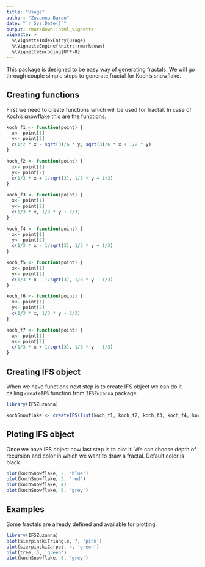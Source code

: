 ---
title: "Usage"
author: "Zuzanna Baran"
date: "`r Sys.Date()`"
output: rmarkdown::html_vignette
vignette: >
  %\VignetteIndexEntry{Usage}
  %\VignetteEngine{knitr::rmarkdown}
  %\VignetteEncoding{UTF-8}
---

This package is designed to be easy way of generating fractals. We will go through
couple simple steps to generate fractal for Koch's snowflake.


## Creating functions

First we need to create functions which will be used for fractal. In case of Koch's snowflake this are the functions.

```{r, fig.show='hold', results='hide'}
koch_f1 <- function(point) {
  x<- point[1]
  y<- point[2]
  c(1/2 * x - sqrt(3)/6 * y, sqrt(3)/6 * x + 1/2 * y)
}

koch_f2 <- function(point) {
  x<- point[1]
  y<- point[2]
  c(1/3 * x + 1/sqrt(3), 1/3 * y + 1/3)
}

koch_f3 <- function(point) {
  x<- point[1]
  y<- point[2]
  c(1/3 * x, 1/3 * y + 2/3)
}

koch_f4 <- function(point) {
  x<- point[1]
  y<- point[2]
  c(1/3 * x - 1/sqrt(3), 1/3 * y + 1/3)
}

koch_f5 <- function(point) {
  x<- point[1]
  y<- point[2]
  c(1/3 * x - 1/sqrt(3), 1/3 * y - 1/3)
}

koch_f6 <- function(point) {
  x<- point[1]
  y<- point[2]
  c(1/3 * x, 1/3 * y - 2/3)
}

koch_f7 <- function(point) {
  x<- point[1]
  y<- point[2]
  c(1/3 * x + 1/sqrt(3), 1/3 * y - 1/3)
}
```

## Creating IFS object

When we have functions next step is to create IFS object we can do it calling `createIFS` function from `IFSZuzanna` package.

```{r, fig.show='hold', results='hide', message = FALSE, warning = FALSE}
library(IFSZuzanna)

kochSnowflake <- createIFS(list(koch_f1, koch_f2, koch_f3, koch_f4, koch_f5, koch_f6, koch_f7))
```


## Ploting IFS object

Once we have IFS object now last step is to plot it. We can choose depth of recursion and color in which we want to draw a fractal. Default color is black.

```{r, fig.show='hold'}
plot(kochSnowflake, 2, 'blue')
plot(kochSnowflake, 3, 'red')
plot(kochSnowflake, 4)
plot(kochSnowflake, 5, 'grey')

```

## Examples

Some fractals are already defined and available for plotting. 
```{r, fig.show='hold'}
library(IFSZuzanna)
plot(sierpinskiTriangle, 7, 'pink')
plot(sierpinskiCarpet, 4, 'green')
plot(tree, 5, 'green')
plot(kochSnowflake, 6, 'grey')

```